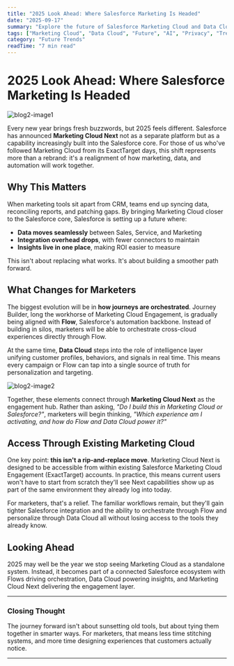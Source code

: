 ```yaml
---
title: "2025 Look Ahead: Where Salesforce Marketing Is Headed"
date: "2025-09-17"
summary: "Explore the future of Salesforce Marketing Cloud and Data Cloud, from AI-powered personalization to privacy-first marketing and beyond."
tags: ["Marketing Cloud", "Data Cloud", "Future", "AI", "Privacy", "Trends"]
category: "Future Trends"
readTime: "7 min read"
---
```


# 2025 Look Ahead: Where Salesforce Marketing Is Headed

![blog2-image1](./blog/2025-look-ahead-where-salesforce-marketing-is-headed/1.1.png)

Every new year brings fresh buzzwords, but 2025 feels different. Salesforce has announced **Marketing Cloud Next** not as a separate platform but as a capability increasingly built into the Salesforce core. For those of us who've followed Marketing Cloud from its ExactTarget days, this shift represents more than a rebrand: it's a realignment of how marketing, data, and automation will work together.

## Why This Matters

When marketing tools sit apart from CRM, teams end up syncing data, reconciling reports, and patching gaps. By bringing Marketing Cloud closer to the Salesforce core, Salesforce is setting up a future where:

- **Data moves seamlessly** between Sales, Service, and Marketing
- **Integration overhead drops**, with fewer connectors to maintain
- **Insights live in one place**, making ROI easier to measure

This isn't about replacing what works. It's about building a smoother path forward.

## What Changes for Marketers

The biggest evolution will be in **how journeys are orchestrated**. Journey Builder, long the workhorse of Marketing Cloud Engagement, is gradually being aligned with **Flow**, Salesforce's automation backbone. Instead of building in silos, marketers will be able to orchestrate cross-cloud experiences directly through Flow.

At the same time, **Data Cloud** steps into the role of intelligence layer unifying customer profiles, behaviors, and signals in real time. This means every campaign or Flow can tap into a single source of truth for personalization and targeting.

![blog2-image2](./blog/2025-look-ahead-where-salesforce-marketing-is-headed/2.2.jpg)

Together, these elements connect through **Marketing Cloud Next** as the engagement hub. Rather than asking, *"Do I build this in Marketing Cloud or Salesforce?"*, marketers will begin thinking, *"Which experience am I activating, and how do Flow and Data Cloud power it?"*

## Access Through Existing Marketing Cloud

One key point: **this isn't a rip-and-replace move**. Marketing Cloud Next is designed to be accessible from within existing Salesforce Marketing Cloud Engagement (ExactTarget) accounts. In practice, this means current users won't have to start from scratch they'll see Next capabilities show up as part of the same environment they already log into today.

For marketers, that's a relief. The familiar workflows remain, but they'll gain tighter Salesforce integration and the ability to orchestrate through Flow and personalize through Data Cloud all without losing access to the tools they already know.

## Looking Ahead

2025 may well be the year we stop seeing Marketing Cloud as a standalone system. Instead, it becomes part of a connected Salesforce ecosystem with Flows driving orchestration, Data Cloud powering insights, and Marketing Cloud Next delivering the engagement layer.

---

### Closing Thought

The journey forward isn't about sunsetting old tools, but about tying them together in smarter ways. For marketers, that means less time stitching systems, and more time designing experiences that customers actually notice.

---